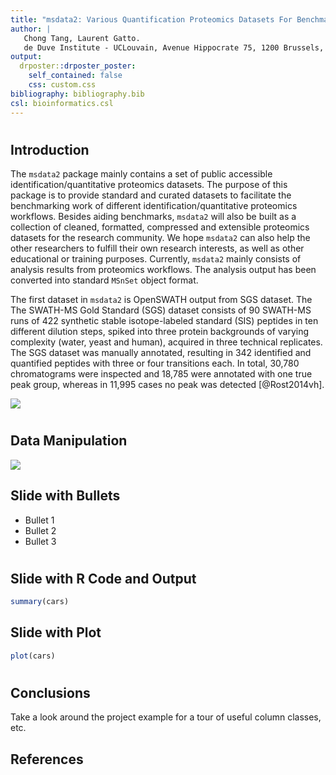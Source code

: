 ```yaml
---
title: "msdata2: Various Quantification Proteomics Datasets For Benchmarking"
author: |
   Chong Tang, Laurent Gatto.  
   de Duve Institute - UCLouvain, Avenue Hippocrate 75, 1200 Brussels, Belgium.  
output:
  drposter::drposter_poster:
    self_contained: false
    css: custom.css
bibliography: bibliography.bib
csl: bioinformatics.csl   
---
```


# {.col-1}

## Introduction

The `msdata2` package mainly contains a set of public accessible identification/quantitative proteomics datasets. The purpose of this package is to provide standard and curated datasets to facilitate the benchmarking work of different identification/quantitative proteomics workflows. Besides aiding benchmarks, `msdata2` will also be built as a collection of cleaned, formatted, compressed and extensible proteomics datasets for the research community. We hope `msdata2` can also help the other researchers to fulfill their own research interests, as well as other educational or training purposes. Currently, `msdata2` mainly consists of analysis results from proteomics workflows. The analysis output has been converted into standard `MSnSet` object format.

The first dataset in `msdata2` is OpenSWATH output from SGS dataset. The The SWATH-MS Gold Standard (SGS) dataset consists of 90 SWATH-MS runs of 422 synthetic stable isotope-labeled standard (SIS) peptides in ten different dilution steps, spiked into three protein backgrounds of varying complexity (water, yeast and human), acquired in three technical replicates. The SGS dataset was manually annotated, resulting in 342 identified and quantified peptides with three or four transitions each. In total, 30,780 chromatograms were inspected and 18,785 were annotated with one true peak group, whereas in 11,995 cases no peak was detected [@Rost2014vh].  


![](DS3.png)


# {.col-1}

## Data Manipulation
![](workflow1-1.png)

## Slide with Bullets

- Bullet 1
- Bullet 2
- Bullet 3

# {.col-2}

## Slide with R Code and Output

```r
summary(cars)
```

## Slide with Plot

```r
plot(cars)
```

# {.col-2}

## Conclusions

Take a look around the project example for a tour of useful column classes, etc.

## References

